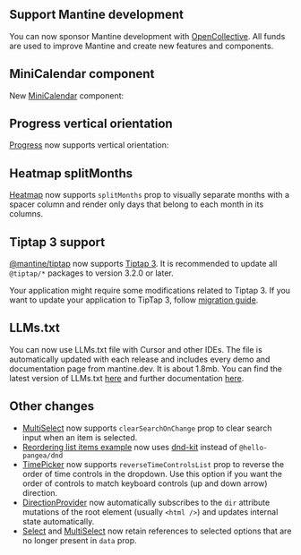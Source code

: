 

## Support Mantine development

You can now sponsor Mantine development with [OpenCollective](https://opencollective.com/mantinedev).
All funds are used to improve Mantine and create new features and components.

<SponsorButton />

## MiniCalendar component

New [MiniCalendar](/dates/mini-calendar) component:

<Demo data={MiniCalendarDemos.usage} />

## Progress vertical orientation

[Progress](/core/progress) now supports vertical orientation:

<Demo data={ProgressDemos.vertical} />

## Heatmap splitMonths

[Heatmap](/charts/heatmap) now supports `splitMonths` prop to visually separate months with a spacer column and render only days that belong to each month in its columns.

<Demo data={HeatmapDemos.splitMonths} />

## Tiptap 3 support

[@mantine/tiptap](/x/tiptap) now supports [Tiptap 3](https://tiptap.dev/docs). It is
recommended to update all `@tiptap/*` packages to version 3.2.0 or later.

Your application might require some modifications related to Tiptap 3.
If you want to update your application to TipTap 3, follow
[migration guide](/guides/tiptap-3-migration).

## LLMs.txt

You can now use LLMs.txt file with Cursor and other IDEs.
The file is automatically updated with each release and includes
every demo and documentation page from mantine.dev. It is about 1.8mb.
You can find the latest version of LLMs.txt [here](https://mantine.dev/llms.txt)
and further documentation [here](/guides/llms).

## Other changes

- [MultiSelect](/core/multi-select) now supports `clearSearchOnChange` prop to clear search input when an item is selected.
- [Reordering list items example](/form/recipes/#list-items-reordering) now uses [dnd-kit](https://dndkit.com/) instead of `@hello-pangea/dnd`
- [TimePicker](/dates/time-picker) now supports `reverseTimeControlsList` prop to reverse the order of time controls in the dropdown. Use this option if you want the order of controls to match keyboard controls (up and down arrow) direction.
- [DirectionProvider](/styles/rtl) now automatically subscribes to the `dir` attribute mutations of the root element (usually `<html />`)  and updates internal state automatically.
- [Select](/core/select) and [MultiSelect](/core/multi-select) now retain references to selected options that are no longer present in `data` prop.
